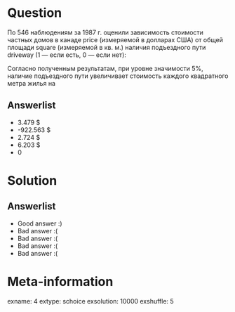 Question
========
По 546 наблюдениям за 1987 г. оценили зависимость стоимости частных домов в канаде price (измеряемой в долларах США) от общей площади square (измеряемой в кв. м.) наличия подъездного пути driveway  (1 — если есть, 0 — если нет):

\begin{tabular}{lrrrr}
\toprule
переменная & коэффициент & ст. ошибка & $t$-статистика & $P$-значение \\
\midrule
square & 2.724 & 2.15 & 1.27 & 0.206 \\
driveway & -922.563 & 8602.312 & -0.11 & 0.915 \\
square*driveway & 3.479 & 1.43 & 2.42 & 0.016 \\
$const$ & 38731.07 & 8156.39 & 4.75 & 0.000 \\
\bottomrule
\end{tabular}



Согласно полученным результатам, при уровне значимости 5\%, наличие подъездного пути увеличивает стоимость каждого квадратного метра жилья на



Answerlist
----------
*  3.479 \$
*  -922.563 \$
*  2.724 \$
*  6.203 \$
*  0

Solution
========

Answerlist
----------
*  Good answer :)
*  Bad answer :(
*  Bad answer :(
*  Bad answer :(
*  Bad answer :(

Meta-information
================
exname: 4
extype: schoice
exsolution: 10000
exshuffle: 5
